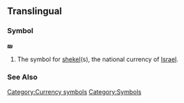 ==Translingual==
===Symbol===
'''₪'''

#The symbol for [[shekel]](s), the national currency  of [[Israel]].
===See Also===
{{Template:Currency_symbols}}
[[Category:Currency symbols]]
[[Category:Symbols]]